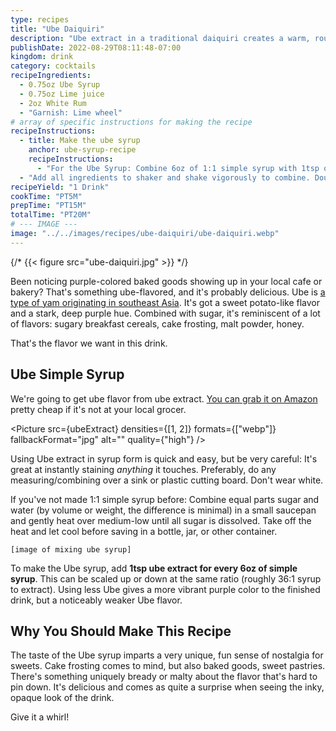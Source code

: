 ```yaml
---
type: recipes
title: "Ube Daiquiri"
description: "Ube extract in a traditional daiquiri creates a warm, round flavor and a pitch-black look."
publishDate: 2022-08-29T08:11:48-07:00
kingdom: drink
category: cocktails
recipeIngredients:
  - 0.75oz Ube Syrup
  - 0.75oz Lime juice
  - 2oz White Rum
  - "Garnish: Lime wheel"
# array of specific instructions for making the recipe
recipeInstructions:
  - title: Make the ube syrup
    anchor: ube-syrup-recipe
    recipeInstructions:
      - "For the Ube Syrup: Combine 6oz of 1:1 simple syrup with 1tsp of Ube extract. Shake vigorously to combine."
  - "Add all ingredients to shaker and shake vigorously to combine. Double-strain into a chilled glass and garnish with a lime wheel."
recipeYield: "1 Drink"
cookTime: "PT5M"
prepTime: "PT15M"
totalTime: "PT20M"
# --- IMAGE ---
image: "../../images/recipes/ube-daiquiri/ube-daiquiri.webp"
---
```




{/* {{< figure src="ube-daiquiri.jpg" >}} */}

Been noticing purple-colored baked goods showing up in your local cafe or bakery? That's something ube-flavored, and it's probably delicious. Ube is [a type of yam originating in southeast Asia](https://en.wikipedia.org/wiki/Dioscorea_alata). It's got a sweet potato-like flavor and a stark, deep purple hue. Combined with sugar, it's reminiscent of a lot of flavors: sugary breakfast cereals, cake frosting, malt powder, honey.

That's the flavor we want in this drink.

## Ube Simple Syrup

We're going to get ube flavor from ube extract. [You can grab it on Amazon](https://www.amazon.com/gp/product/B07JH4NG6R/) pretty cheap if it's not at your local grocer.

<Picture
  src={ubeExtract}
  densities={[1, 2]}
  formats={["webp"]}
  fallbackFormat="jpg"
  alt=""
  quality={"high"}
/>

Using Ube extract in syrup form is quick and easy, but be very careful: It's great at instantly staining _anything_ it touches. Preferably, do any measuring/combining over a sink or plastic cutting board. Don't wear white.

If you've not made 1:1 simple syrup before: Combine equal parts sugar and water (by volume or weight, the difference is minimal) in a small saucepan and gently heat over medium-low until all sugar is dissolved. Take off the heat and let cool before saving in a bottle, jar, or other container.

```
[image of mixing ube syrup]
```

To make the Ube syrup, add **1tsp ube extract for every 6oz of simple syrup**. This can be scaled up or down at the same ratio (roughly 36:1 syrup to extract). Using less Ube gives a more vibrant purple color to the finished drink, but a noticeably weaker Ube flavor.

## Why You Should Make This Recipe

The taste of the Ube syrup imparts a very unique, fun sense of nostalgia for sweets. Cake frosting comes to mind, but also baked goods, sweet pastries. There's something uniquely bready or malty about the flavor that's hard to pin down. It's delicious and comes as quite a surprise when seeing the inky, opaque look of the drink.

Give it a whirl!
